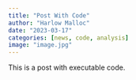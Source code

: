 ```yaml
---
title: "Post With Code"
author: "Harlow Malloc"
date: "2023-03-17"
categories: [news, code, analysis]
image: "image.jpg"
---
```


This is a post with executable code.
